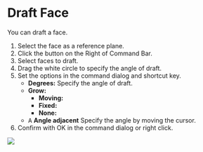 
<Reference shortcut="" command="Draft Face" button="" />

# Draft Face

You can draft a face.

1. Select the face as a reference plane.
2. Click the button <ButtonIcon type="button-draft-face" /> on the Right of Command Bar.
3. Select faces to draft.
4. Drag the white circle to specify the angle of draft.
5. Set the options in the command dialog and shortcut key.
    - **Degrees:** Specify the angle of draft.
    - **Grow:**
        - **Moving:**
        - **Fixed:**
        - **None:**
    - <kbd>A</kbd> **Angle adjacent** Specify the angle by moving the cursor.
6. Confirm with OK in the command dialog or right click.

![](/img/draft-face.gif)


